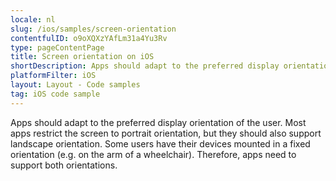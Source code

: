```yaml
---
locale: nl
slug: /ios/samples/screen-orientation
contentfulID: o9oXQXzYAfLm31a4Yu3Rv
type: pageContentPage
title: Screen orientation on iOS
shortDescription: Apps should adapt to the preferred display orientation of the user.
platformFilter: iOS
layout: Layout - Code samples
tag: iOS code sample
---
```


Apps should adapt to the preferred display orientation of the user. Most apps restrict the screen to portrait orientation, but they should also support landscape orientation. Some users have their devices mounted in a fixed orientation (e.g. on the arm of a wheelchair). Therefore, apps need to support both orientations.

<CodeSample id="screen-orientation" locale="nl" platform="ios"/>